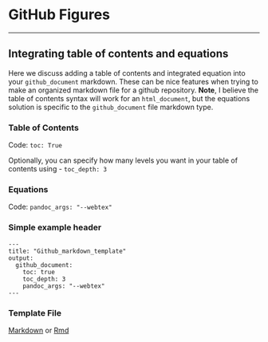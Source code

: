 # GitHub Figures

------------------------------------------------------------------------

## Integrating table of contents and equations

Here we discuss adding a table of contents and integrated equation into your `github_document` markdown. These can be nice features when trying to make an organized markdown file for a github repository. **Note**, I believe the table of contents syntax will work for an `html_document`, but the equations solution is specific to the `github_document` file markdown type.

### **Table of Contents** {.unnumbered}

Code: `toc: True`

Optionally, you can specify how many levels you want in your table of contents using - `toc_depth: 3`

### **Equations** {.unnumbered}

Code: `pandoc_args: "--webtex"`

### **Simple example header** {.unnumbered}

    ---
    title: "Github_markdown_template"
    output: 
      github_document:
        toc: true
        toc_depth: 3
        pandoc_args: "--webtex"
    ---

### **Template File** {.unnumbered}

[Markdown](https://github.com/DrK-Lo/lotterhoslabprotocols/blob/gh-pages/_data/github_markdown_template.md) or [Rmd](https://github.com/DrK-Lo/lotterhoslabprotocols/blob/gh-pages/_data/github_markdown_template.Rmd)
